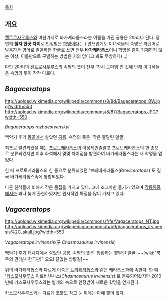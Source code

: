 [[목차]]

== 개요 ==
[[켄트로사우루스]]와 마찬가지로 바가케라톱스라는 이름을 가진 공룡은 2마리나 된다. 당연히 '''철자 한끗 차이'''로 인정받은 [[학명]]이다(...) 안쓰럽게도 이녀석들의 속명은 라틴어로 발음하든 영어로 발음하든 한글로 쓰면 전부 '''바가케라톱스'''이니 학명을 같이 기재하지 않는 이상, 이름만으로 구별하는 방법은 거의 없다고 봐도 무방하다(...)

다만 2마리의 [[켄트로사우루스]]의 속명의 뜻이 전부 '가시 도마뱀'인 것에 반해 이녀석들은 속명의 뜻이 각각 다르다.

== ''Bagaceratops'' ==
http://upload.wikimedia.org/wikipedia/commons/8/8d/Bagaceratops_BW.jpg?width=550
http://upload.wikimedia.org/wikipedia/commons/8/87/Bagaceratops.JPG?width=550

''Bagaceratops rozhdestvenskyi''

백악기 후기 [[몽골]]에서 살았던 [[공룡]]. 속명의 뜻은 '작은 뿔달린 얼굴'.

최초로 발견되었을 때는 [[프로토케라톱스]]의 아성체인줄알고 프로토케라톱스의 한 종으로 분류되었지만 이후 화석에서 몇몇 차이점을 발견하여 바가케라톱스라는 새 학명을 얻었다.

한 때 프로토케라톱스의 한 종으로 분류되었던 '브레비케라톱스(''Breviceratops'')'도 결국 바가케라톱스속에 통합되었다.

다른 친척들에 비해서 작은 몸집을 가지고 있다. 코에 조그마한 돌기가 있으며 [[각룡류]]중에서는 꽤나 늦게 출현하였지만 원시적인 특징을 많이 가지고 있다.

== ''Vagaceratops'' ==
http://upload.wikimedia.org/wikipedia/commons/f/fe/Vagaceratops_NT.jpg
http://upload.wikimedia.org/wikipedia/commons/b/b9/Vagaceratops_irvinensis%2C_skull.jpg?width=550

''Vagaceratops irvinensis''(구 ''Chasmosaurus irvinensis'')

백악기 후기 [[캐나다]]에서 살았던 [[공룡]]. 속명의 뜻은 '방황하는 뿔달린 얼굴'.~~[wiki:"북두의 권(실사한국판)" 오오! 끝없는 방황길]~~

위의 바가케라톱스와 다르게 이쪽은 [[트리케라톱스]]와 같은 케라톱스과에 속한다. 한 때 '[[카스모사우루스]] 이르비넨시스(''Chasmosaurus irvinensis'')'로 분류되어왔지만 2010년에 카스모사우루스와는 별개의 속으로 인정받아 새로운 학명을 얻게된다.

카스모사우루스와는 다르게 코뿔도 작고 눈 위에는 아예 [[뿔]]이 없다.
